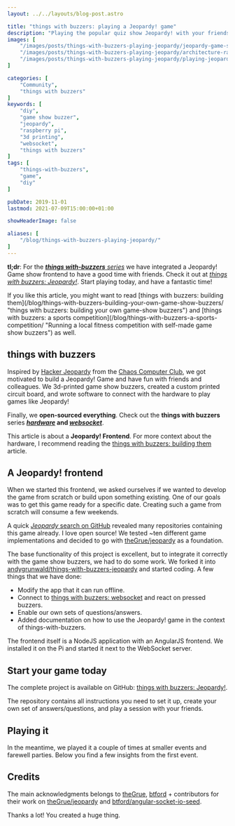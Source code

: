 ```yaml
---
layout: ../../layouts/blog-post.astro

title: "things with buzzers: playing a Jeopardy! game"
description: "Playing the popular quiz show Jeopardy! with your friends and your self-made game show buzzers."
images: [
    "/images/posts/things-with-buzzers-playing-jeopardy/jeopardy-game-show-board.png",
    "/images/posts/things-with-buzzers-playing-jeopardy/architecture-raspberry-pi-websocket-usb-game-show-buzzer-setup-frontend.png",
    "/images/posts/things-with-buzzers-playing-jeopardy/playing-jeopardy-game-show-buzzer-trivago-tech-get-together-2019.jpg"
]

categories: [
    "Community",
    "things with buzzers"
]
keywords: [
    "diy",
    "game show buzzer",
    "jeopardy",
    "raspberry pi",
    "3d printing",
    "websocket",
    "things with buzzers"
]
tags: [
    "things-with-buzzers",
    "game",
    "diy"
]

pubDate: 2019-11-01
lastmod: 2021-07-09T15:00:00+01:00

showHeaderImage: false

aliases: [
    "/blog/things-with-buzzers-playing-jeopardy/"
]
---
```


**tl;dr**: For the _[**things with-buzzers** series](https://github.com/andygrunwald/things-with-buzzers-hardware "things with buzzers hardware at GitHub")_ we have integrated a Jeopardy! Game show frontend to have a good time with friends. Check it out at _[things with buzzers: Jeopardy!](https://github.com/andygrunwald/things-with-buzzers-jeopardy "things with buzzers Jeopardy! Game software at GitHub")_.
Start playing today, and have a fantastic time!

<BlogPostImage
    path="/images/posts/things-with-buzzers-playing-jeopardy/jeopardy-game-show-board.png"
    alt="things with buzzers: The Jeopardy! game board."
    title="things with buzzers: The Jeopardy! game board." />

<UpdateBox>
    If you like this article, you might want to read [things with buzzers: building them](/blog/things-with-buzzers-building-your-own-game-show-buzzers/ "things with buzzers: building your own game-show buzzers") and [things with buzzers: a sports competition](/blog/things-with-buzzers-a-sports-competition/ "Running a local fitness competition with self-made game show buzzers") as well.
</UpdateBox>

## things with buzzers

Inspired by [Hacker Jeopardy](https://media.ccc.de/search/?q=Hacker+Jeopardy "Hacker Jeopardy from the Chaos Computer Club") from the [Chaos Computer Club](https://www.ccc.de/en/ "Chaos Computer Club"), we got motivated to build a Jeopardy! Game and have fun with friends and colleagues.
We 3d-printed game show buzzers, created a custom printed circuit board, and wrote software to connect with the hardware to play games like Jeopardy!

Finally, we **open-sourced everything**.
Check out the **things with buzzers** series **_[hardware](https://github.com/andygrunwald/things-with-buzzers-hardware "things with buzzers hardware at GitHub")_ and _[websocket](https://github.com/andygrunwald/things-with-buzzers-websocket "things with buzzers WebSocket software at GitHub")_**.

This article is about a **Jeopardy! Frontend**.
For more context about the hardware, I recommend reading the [things with buzzers: building them](/blog/things-with-buzzers-building-your-own-game-show-buzzers/ "things with buzzers: building your game-show buzzers") article.

<BlogPostImage
    path="/images/posts/things-with-buzzers-playing-jeopardy/architecture-raspberry-pi-websocket-usb-game-show-buzzer-setup-frontend.png"
    alt="things with buzzers: Architecture diagram of how the single parts play together."
    title="things with buzzers: Architecture diagram of how the single parts play together." />

## A Jeopardy! frontend

When we started this frontend, we asked ourselves if we wanted to develop the game from scratch or build upon something existing.
One of our goals was to get this game ready for a specific date.
Creating such a game from scratch will consume a few weekends.

A quick [_Jeopardy_ search on GitHub](https://github.com/search?q=jeopardy "Jeopardy search on GitHub") revealed many repositories containing this game already.
I love open source!
We tested ~ten different game implementations and decided to go with [theGrue/jeopardy](https://github.com/theGrue/jeopardy "A jeopardy project on GitHub") as a foundation.

The base functionality of this project is excellent, but to integrate it correctly with the game show buzzers, we had to do some work.
We forked it into [andygrunwald/things-with-buzzers-jeopardy](https://github.com/andygrunwald/things-with-buzzers-jeopardy "things with buzzers Jeopardy! game software at GitHub") and started coding.
A few things that we have done:

* Modify the app that it can run offline.
* Connect to [things with buzzers: websocket](https://github.com/andygrunwald/things-with-buzzers-websocket "things with buzzers WebSocket software at GitHub") and react on pressed buzzers.
* Enable our own sets of questions/answers.
* Added documentation on how to use the Jeopardy! game in the context of things-with-buzzers.

The frontend itself is a NodeJS application with an AngularJS frontend.
We installed it on the Pi and started it next to the WebSocket server.

## Start your game today

The complete project is available on GitHub: [things with buzzers: Jeopardy!](https://github.com/andygrunwald/things-with-buzzers-jeopardy "things with buzzers Jeopardy! game software at GitHub").

The repository contains all instructions you need to set it up, create your own set of answers/questions, and play a session with your friends.

## Playing it

In the meantime, we played it a couple of times at smaller events and farewell parties.
Below you find a few insights from the first event.

<BlogPostImage
    path="/images/posts/things-with-buzzers-playing-jeopardy/playing-jeopardy-game-show-buzzer-trivago-tech-get-together-2019.jpg"
    alt="Playing a Jeopardy! game at trivago's internal tech conference on the 19th of March 2019 with our self-made game show buzzers."
    title="Playing a Jeopardy! game at trivago's internal tech conference on the 19th of March 2019 with our self-made game show buzzers." />

<YouTube id="-be2fD5neGU" description="The official event video from trivago. The Jeopardy! game is visible from 0:59 min to 1:04 min." />

## Credits

The main acknowledgments belongs to [theGrue](https://github.com/theGrue "theGrue at GitHub"), [btford](https://github.com/btford "btford at GitHub") + contributors for their work on [theGrue/jeopardy](https://github.com/theGrue/jeopardy "Original Jeopardy Software at GitHub") and [btford/angular-socket-io-seed](https://github.com/btford/angular-socket-io-seed "Angularjs foundation for the Jeopardy game").

Thanks a lot! You created a huge thing.
